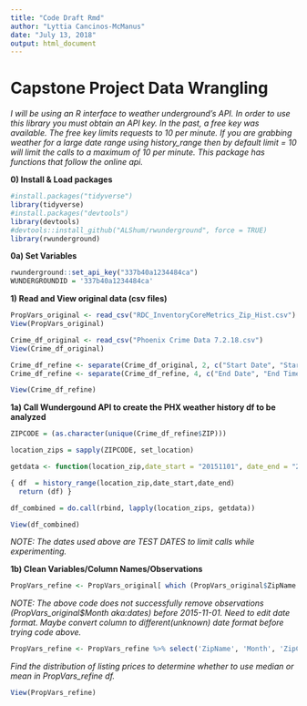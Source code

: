 ```yaml
---
title: "Code Draft Rmd"
author: "Lyttia Cancinos-McManus"
date: "July 13, 2018"
output: html_document
---
```


# Capstone Project Data Wrangling  

_I will be using an R interface to weather underground's API. In order to use this library you must obtain an API key. In the past, a free key was available. The free key limits requests to 10 per minute. If you are grabbing weather for a large date range using history_range then by default limit = 10 will limit the calls to a maximum of 10 per minute. This package has functions that follow the online api._

**0) Install & Load packages**

```r
#install.packages("tidyverse")
library(tidyverse)
#install.packages("devtools")
library(devtools)
#devtools::install_github("ALShum/rwunderground", force = TRUE)
library(rwunderground)
```

**0a) Set Variables**

```r
rwunderground::set_api_key("337b40a1234484ca")
WUNDERGROUNDID = '337b40a1234484ca'
```

**1) Read and View original data (csv files)**

```r
PropVars_original <- read_csv("RDC_InventoryCoreMetrics_Zip_Hist.csv")
View(PropVars_original)

Crime_df_original <- read_csv("Phoenix Crime Data 7.2.18.csv")
View(Crime_df_original)

Crime_df_refine <- separate(Crime_df_original, 2, c("Start Date", "Start Time"), sep = " ")
Crime_df_refine <- separate(Crime_df_refine, 4, c("End Date", "End Time"), sep = " ")

View(Crime_df_refine)
```

**1a) Call Wundergound API to create the PHX weather history df to be analyzed**

```r
ZIPCODE = (as.character(unique(Crime_df_refine$ZIP)))

location_zips = sapply(ZIPCODE, set_location)

getdata <- function(location_zip,date_start = "20151101", date_end = "20151102")

{ df  = history_range(location_zip,date_start,date_end)
  return (df) }

df_combined = do.call(rbind, lapply(location_zips, getdata))

View(df_combined)
```

*NOTE: The dates used above are TEST DATES to limit calls while experimenting.*

**1b) Clean Variables/Column Names/Observations** 

```r
PropVars_refine <- PropVars_original[ which (PropVars_original$ZipName == "Phoenix, AZ" & PropVars_original$Month >= 2015-11-01), ]
```

*NOTE: The above code does not successfully remove observations (PropVars_original$Month aka:dates) before 2015-11-01. Need to edit date format. Maybe convert column to different(unknown) date format before trying code above.* 

```r
PropVars_refine <- PropVars_refine %>% select('ZipName', 'Month', 'ZipCode', 'Median Listing Price', 'Avg Listing Price', 'Total Listing Count')
```

*Find the distribution of listing prices to determine whether to use median or mean in PropVars_refine df.* 

```r
View(PropVars_refine)
```
